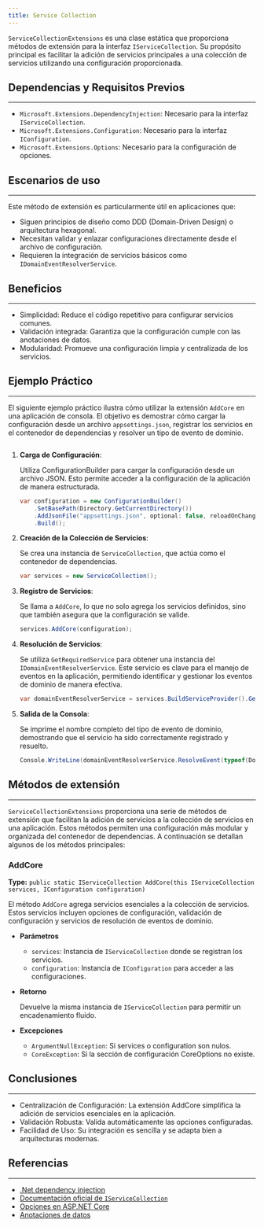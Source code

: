 ```yaml
---
title: Service Collection
---
```



`ServiceCollectionExtensions` es una clase estática que proporciona métodos de extensión para la interfaz `IServiceCollection`. Su propósito principal es facilitar la adición de servicios principales a una colección de servicios utilizando una configuración proporcionada.

## Dependencias y Requisitos Previos
---
- `Microsoft.Extensions.DependencyInjection`: Necesario para la interfaz `IServiceCollection`.
- `Microsoft.Extensions.Configuration`: Necesario para la interfaz `IConfiguration`.
- `Microsoft.Extensions.Options`: Necesario para la configuración de opciones.

## Escenarios de uso
---

Este método de extensión es particularmente útil en aplicaciones que:

- Siguen principios de diseño como DDD (Domain-Driven Design) o arquitectura hexagonal.
- Necesitan validar y enlazar configuraciones directamente desde el archivo de configuración.
- Requieren la integración de servicios básicos como `IDomainEventResolverService`.

## Beneficios
---

- Simplicidad: Reduce el código repetitivo para configurar servicios comunes.
- Validación integrada: Garantiza que la configuración cumple con las anotaciones de datos.
- Modularidad: Promueve una configuración limpia y centralizada de los servicios.

## Ejemplo Práctico
---

El siguiente ejemplo práctico ilustra cómo utilizar la extensión `AddCore` en una aplicación de consola. El objetivo es demostrar cómo cargar la configuración desde un archivo `appsettings.json`, registrar los servicios en el contenedor de dependencias y resolver un tipo de evento de dominio.

```csharp url="examples/CodeDesignPlus.Net.Core.Sample/Program.cs" 
```

<Steps>

1. **Carga de Configuración**: 

    Utiliza ConfigurationBuilder para cargar la configuración desde un archivo JSON. Esto permite acceder a la configuración de la aplicación de manera estructurada.

    ```csharp 
    var configuration = new ConfigurationBuilder()
        .SetBasePath(Directory.GetCurrentDirectory())
        .AddJsonFile("appsettings.json", optional: false, reloadOnChange: true)
        .Build();
    ```

2. **Creación de la Colección de Servicios**:

    Se crea una instancia de `ServiceCollection`, que actúa como el contenedor de dependencias.

    ```csharp
    var services = new ServiceCollection();
    ```

3. **Registro de Servicios**:

    Se llama a `AddCore`, lo que no solo agrega los servicios definidos, sino que también asegura que la configuración se valide.

    ```csharp
    services.AddCore(configuration);
    ```

4. **Resolución de Servicios**:

    Se utiliza `GetRequiredService` para obtener una instancia del ``IDomainEventResolverService``. Este servicio es clave para el manejo de eventos en la aplicación, permitiendo identificar y gestionar los eventos de dominio de manera efectiva.

    ```csharp
    var domainEventResolverService = services.BuildServiceProvider().GetRequiredService<IDomainEventResolverService>();
    ```

5. **Salida de la Consola**:

    Se imprime el nombre completo del tipo de evento de dominio, demostrando que el servicio ha sido correctamente registrado y resuelto.

    ```csharp
    Console.WriteLine(domainEventResolverService.ResolveEvent(typeof(DomainEventSample)).FullName);
    ```

</Steps>

## Métodos de extensión
---

`ServiceCollectionExtensions` proporciona una serie de métodos de extensión que facilitan la adición de servicios a la colección de servicios en una aplicación. Estos métodos permiten una configuración más modular y organizada del contenedor de dependencias. A continuación se detallan algunos de los métodos principales:
   
### AddCore
**Type:** `public static IServiceCollection AddCore(this IServiceCollection services, IConfiguration configuration)`

El método `AddCore` agrega servicios esenciales a la colección de servicios. Estos servicios incluyen opciones de configuración, validación de configuración y servicios de resolución de eventos de dominio.

- **Parámetros**

    - `services`: Instancia de `IServiceCollection` donde se registran los servicios.
    - `configuration`: Instancia de `IConfiguration` para acceder a las configuraciones.

- **Retorno**

    Devuelve la misma instancia de `IServiceCollection` para permitir un encadenamiento fluido.

- **Excepciones**

    - `ArgumentNullException`: Si services o configuration son nulos.
    - `CoreException`: Si la sección de configuración CoreOptions no existe.

## Conclusiones
---

- Centralización de Configuración: La extensión AddCore simplifica la adición de servicios esenciales en la aplicación.
- Validación Robusta: Valida automáticamente las opciones configuradas.
- Facilidad de Uso: Su integración es sencilla y se adapta bien a arquitecturas modernas.

## Referencias
---

- [.Net dependency injection](https://learn.microsoft.com/en-us/dotnet/core/extensions/dependency-injection)
- [Documentación oficial de `IServiceCollection`](https://learn.microsoft.com/en-us/dotnet/api/microsoft.extensions.dependencyinjection.iservicecollection?view=net-9.0-pp)
- [Opciones en ASP.NET Core](https://learn.microsoft.com/en-us/aspnet/core/fundamentals/configuration/options?view=aspnetcore-9.0)
- [Anotaciones de datos](https://learn.microsoft.com/en-us/dotnet/api/system.componentmodel.dataannotations?view=net-9.0)
